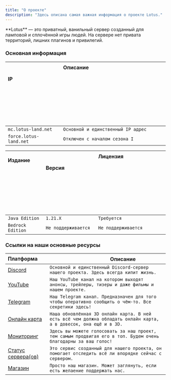 ```yaml
---
title: "О проекте"
description: "Здесь описана самая важная информация о проекте Lotus."
---
```


<Check>
  **Lotus** — это приватный, ванильный сервер созданный для ламповой и cплoчённой игры людей. На сервере нет привата территорий, лишних плагинов и привилегий.
</Check>

### Основная информация

| IPㅤ ㅤ ㅤ ㅤ ㅤ ㅤ ㅤ ㅤ ㅤ ㅤ ㅤ ㅤ ㅤ ㅤ ㅤ ㅤ ㅤ ㅤ ㅤ ㅤ ㅤ ㅤ ㅤ ㅤ ㅤ ㅤ ㅤ ㅤ ㅤ ㅤ ㅤ ㅤ ㅤ ㅤ ㅤ ㅤ ㅤ ㅤ | Описаниеㅤㅤㅤㅤ ㅤ ㅤ  ㅤ ㅤ ㅤ ㅤ   ㅤ ㅤ ㅤㅤ ㅤ  ㅤ ㅤ ㅤ ㅤ ㅤ ㅤ ㅤ ㅤ ㅤ ㅤ ㅤ ㅤ ㅤ ㅤ ㅤ ㅤ ㅤ ㅤ ㅤ ㅤ ㅤ ㅤ ㅤ ㅤ ㅤ ㅤ ㅤ ㅤ ㅤ ㅤ ㅤ ㅤ ㅤ ㅤ ㅤ ㅤ ㅤ ㅤ ㅤ ㅤ ㅤ ㅤ ㅤ ㅤ ㅤ ㅤ ㅤ ㅤ ㅤ ㅤ ㅤ ㅤ ㅤ ㅤ ㅤ ㅤ ㅤ ㅤ ㅤ ㅤ ㅤ ㅤ ㅤ ㅤ ㅤ ㅤ ㅤ ㅤ ㅤ ㅤ ㅤ ㅤ ㅤ ㅤ ㅤ ㅤ ㅤ ㅤ ㅤ ㅤ ㅤ ㅤ ㅤ ㅤ ㅤ ㅤ ㅤ ㅤ ㅤ ㅤ ㅤ ㅤ ㅤ ㅤ ㅤ ㅤ ㅤ ㅤ ㅤ ㅤ ㅤ ㅤ ㅤ ㅤ ㅤ ㅤ ㅤ ㅤ |
| :---------------------------------------------------------------------------- | :------------------------------------------------------------------------------------------------------------------------------------------------------------------------------------------------------------------------------------------------------------ |
| `mc.lotus-land.net`                                                           | `Основной и единственный IP адрес`                                                                                                                                                                                                                            |
| `force.lotus-land.net`                                                        | `Отключен с началом сезона I`                                                                                                                                                                                                                                 |

| Изданиеㅤ ㅤ ㅤ ㅤ ㅤ ㅤ ㅤ ㅤ ㅤ ㅤ ㅤ ㅤ ㅤ ㅤ ㅤ ㅤ ㅤ ㅤ ㅤ ㅤ ㅤ ㅤ ㅤ ㅤ ㅤ ㅤ ㅤ | Версияㅤㅤ ㅤ ㅤ ㅤ ㅤ ㅤ ㅤ ㅤ ㅤ ㅤ ㅤ ㅤ ㅤ ㅤ ㅤ ㅤ ㅤ ㅤ ㅤ ㅤ ㅤ ㅤ ㅤ ㅤ ㅤ ㅤ ㅤ ㅤ ㅤ ㅤ | Лицензияㅤ ㅤ ㅤ ㅤ ㅤㅤ ㅤ ㅤ  ㅤ ㅤ ㅤ ㅤ ㅤ ㅤ ㅤ ㅤ ㅤ ㅤ ㅤ ㅤ ㅤ ㅤ ㅤ ㅤ ㅤ ㅤ ㅤ ㅤ ㅤ ㅤ ㅤ ㅤ ㅤ ㅤ ㅤ ㅤ ㅤ ㅤ ㅤ ㅤ ㅤ ㅤ ㅤ ㅤ ㅤ ㅤ ㅤ ㅤ ㅤ ㅤ ㅤ ㅤ ㅤ ㅤ ㅤ ㅤ ㅤ ㅤ ㅤ ㅤ ㅤ ㅤ ㅤ ㅤ ㅤ ㅤ ㅤ ㅤ ㅤ ㅤ ㅤ ㅤ ㅤ ㅤ |
| :----------------------------------------------------------- | :----------------------------------------------------------------- | :---------------------------------------------------------------------------------------------------------------------------------------------------------- |
| `Java Edition`                                               | `1.21.X`                                                           | `Требуется`                                                                                                                                                 |
| `Bedrock Edition`                                            | `Не поддерживается`                                                | `Не поддерживается`                                                                                                                                         |

### Ссылки на наши основные ресурсы

| Платформа                                                            | ㅤ ㅤ ㅤ ㅤ ㅤ ㅤ ㅤ ㅤ ㅤ ㅤ Описание                                                                                      |
| :------------------------------------------------------------------- | :---------------------------------------------------------------------------------------------------------------- |
| [Discord](https://discord.gg/YCJ9wweXKv)                             | `Основной и единственный Discord-сервер нашего проекта. Здесь всегда кипит жизнь.`                                |
| [YouTube](https://www.youtube.com/@LotusNetwork-y9h)                 | `Наш YouTube канал на котором выходят анонсы, трейлеры, тизеры и даже фильмы и нашем проекте.`                    |
| [Telegram](https://t.me/LotusMC)                                     | `Наш Telegram канал. Предназначен для того чтобы оперативно сообщить о чём-то. Все секретики здесь!`              |
| [Онлайн карта](https://map.lotus-land.net/)                          | `Наша обновлённая 3D онлайн карта. В ней есть всё чем должна обладать онлайн карта, а в довесок, она ещё и в 3D.` |
| [Мониторинг](https://hotmc.ru/minecraft-server-280106)               | `Здесь вы можете голосовать за наш проект, тем самым продвигая его в топ. Будем очень благодарны за ваш голос!`   |
| [Статус сервера(ов)](https://s.mcstatus.io/3f85f5c8525c38e8024c2c83) | `Это сервис созданный для нашего проекта, он помогает отследить всё ли впорядке сейчас с сервером.`               |
| [Магазин](https://shop.lotus-land.net/)                              | `Просто наш магазин. Может заглянуть, если есть желаение поддержать нас.`                                         |